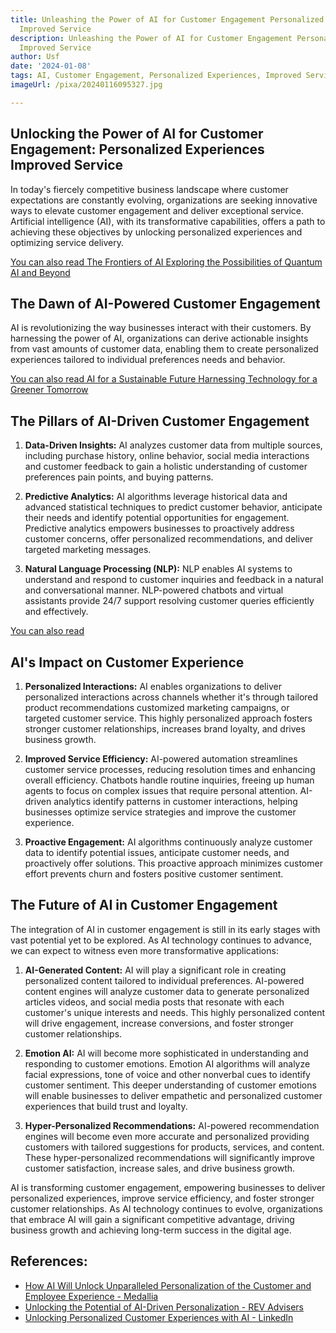 ```yaml
---
title: Unleashing the Power of AI for Customer Engagement Personalized Experiences,
  Improved Service
description: Unleashing the Power of AI for Customer Engagement Personalized Experiences,
  Improved Service
author: Usf
date: '2024-01-08'
tags: AI, Customer Engagement, Personalized Experiences, Improved Service
imageUrl: /pixa/20240116095327.jpg

---
```

## Unlocking the Power  of  AI for Customer Engagement: Personalized Experiences Improved Service


In today's fiercely  competitive  business landscape where customer expectations are constantly evolving, organizations  are seeking innovative ways to elevate customer engagement and deliver  exceptional service. Artificial intelligence  (AI), with its transformative capabilities,  offers a path to achieving these objectives by unlocking personalized experiences and optimizing service delivery.

[You can also read The Frontiers of AI Exploring the Possibilities of Quantum AI and Beyond](The%20Frontiers%20of%20AI%20Exploring%20the%20Possibilities%20of%20Quantum%20AI%20and%20Beyond)


## The Dawn of  AI-Powered Customer Engagement


AI is revolutionizing  the way businesses interact with their customers. By harnessing the power of AI, organizations can  derive actionable  insights from  vast amounts of customer data, enabling them to create personalized  experiences tailored to individual  preferences needs and behavior.

[You can also read AI for a Sustainable Future Harnessing  Technology for a Greener Tomorrow](AI%20for%20a%20Sustainable%20Future%20Harnessing%20Technology%20for%20a%20Greener%20Tomorrow)


## The  Pillars of  AI-Driven Customer Engagement

1.  **Data-Driven  Insights:** AI analyzes customer data from multiple sources, including purchase history, online behavior, social media interactions and customer feedback to gain a  holistic understanding of customer preferences pain points, and  buying patterns.

2.  **Predictive Analytics:** AI algorithms leverage historical data and advanced statistical techniques to predict customer behavior, anticipate their needs and identify potential opportunities for engagement. Predictive analytics empowers businesses to proactively address customer concerns, offer personalized  recommendations, and deliver targeted marketing messages.

3.  **Natural Language Processing (NLP):** NLP  enables AI systems to understand  and respond to customer inquiries and feedback in a natural and conversational manner. NLP-powered chatbots and virtual assistants provide 24/7 support resolving  customer  queries efficiently and effectively.


[You can also read ]()


## AI's Impact on Customer Experience

1.  **Personalized Interactions:** AI enables organizations to deliver personalized  interactions across channels whether it's through tailored product  recommendations customized  marketing  campaigns, or targeted customer service. This highly personalized approach  fosters  stronger customer relationships, increases brand loyalty, and drives business growth.

2.  **Improved Service Efficiency:** AI-powered automation streamlines customer service processes, reducing resolution times and enhancing overall efficiency. Chatbots handle routine inquiries, freeing up human agents to focus on complex issues that require personal attention. AI-driven analytics identify patterns in customer interactions, helping businesses optimize service strategies and improve the customer  experience.

3.   **Proactive Engagement:** AI algorithms continuously  analyze customer data to identify potential  issues, anticipate customer needs, and proactively offer solutions. This proactive approach minimizes customer effort prevents churn and fosters positive customer sentiment.


## The  Future of AI in Customer Engagement

The integration  of AI in customer engagement is still  in  its early stages with  vast potential yet to be explored. As AI technology continues to advance, we can expect to witness even more transformative applications:

1.   **AI-Generated Content:**  AI will play a significant role in creating personalized content tailored to individual  preferences. AI-powered content engines will analyze customer data to generate personalized articles videos, and social media posts that resonate with each customer's unique interests and needs.  This highly personalized content will drive engagement, increase conversions, and foster stronger  customer relationships.

2.   **Emotion AI:** AI will become  more sophisticated in understanding and responding to customer emotions. Emotion AI  algorithms will analyze facial  expressions, tone of voice and  other nonverbal cues to identify customer sentiment. This deeper understanding of customer emotions will enable businesses to deliver empathetic and personalized customer experiences that build trust and loyalty.

3.  **Hyper-Personalized Recommendations:** AI-powered recommendation  engines will become even more accurate and personalized providing customers with tailored suggestions for products, services,  and content. These hyper-personalized recommendations will significantly improve customer satisfaction, increase sales,  and drive  business growth.


AI is transforming customer engagement, empowering businesses to  deliver personalized experiences, improve service efficiency, and foster stronger customer relationships. As  AI technology  continues to evolve, organizations that embrace AI will gain  a significant competitive advantage, driving business growth and  achieving  long-term success in the digital age.

## References:
- [How AI Will Unlock Unparalleled Personalization of the Customer and Employee Experience - Medallia](https://www.medallia.com/blog/unlock-ai-personalization-customer-employee-experience/)
- [Unlocking the Potential of AI-Driven Personalization - REV Advisers](https://revadvisers.com/2023/03/30/unlocking-the-potential-of-ai-driven-personalization/)
- [Unlocking Personalized Customer Experiences with AI - LinkedIn](https://www.linkedin.com/pulse/unlocking-personalized-customer-experiences-ai-sarthak-saxena)
